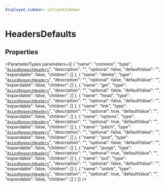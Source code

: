 ```yaml
---
displayed_sidebar: jsClientSidebar
---
```



# HeadersDefaults

## Properties

<ParameterTypes parameters={[
  {
    "name": "common",
    "type": "[`AxiosRequestHeaders`](../types/internal.AxiosRequestHeaders.mdx)",
    "description": "",
    "optional": false,
    "defaultValue": "",
    "expandable": false,
    "children": []
  },
  {
    "name": "delete",
    "type": "[`AxiosRequestHeaders`](../types/internal.AxiosRequestHeaders.mdx)",
    "description": "",
    "optional": false,
    "defaultValue": "",
    "expandable": false,
    "children": []
  },
  {
    "name": "get",
    "type": "[`AxiosRequestHeaders`](../types/internal.AxiosRequestHeaders.mdx)",
    "description": "",
    "optional": false,
    "defaultValue": "",
    "expandable": false,
    "children": []
  },
  {
    "name": "head",
    "type": "[`AxiosRequestHeaders`](../types/internal.AxiosRequestHeaders.mdx)",
    "description": "",
    "optional": false,
    "defaultValue": "",
    "expandable": false,
    "children": []
  },
  {
    "name": "link",
    "type": "[`AxiosRequestHeaders`](../types/internal.AxiosRequestHeaders.mdx)",
    "description": "",
    "optional": true,
    "defaultValue": "",
    "expandable": false,
    "children": []
  },
  {
    "name": "options",
    "type": "[`AxiosRequestHeaders`](../types/internal.AxiosRequestHeaders.mdx)",
    "description": "",
    "optional": true,
    "defaultValue": "",
    "expandable": false,
    "children": []
  },
  {
    "name": "patch",
    "type": "[`AxiosRequestHeaders`](../types/internal.AxiosRequestHeaders.mdx)",
    "description": "",
    "optional": false,
    "defaultValue": "",
    "expandable": false,
    "children": []
  },
  {
    "name": "post",
    "type": "[`AxiosRequestHeaders`](../types/internal.AxiosRequestHeaders.mdx)",
    "description": "",
    "optional": false,
    "defaultValue": "",
    "expandable": false,
    "children": []
  },
  {
    "name": "purge",
    "type": "[`AxiosRequestHeaders`](../types/internal.AxiosRequestHeaders.mdx)",
    "description": "",
    "optional": true,
    "defaultValue": "",
    "expandable": false,
    "children": []
  },
  {
    "name": "put",
    "type": "[`AxiosRequestHeaders`](../types/internal.AxiosRequestHeaders.mdx)",
    "description": "",
    "optional": false,
    "defaultValue": "",
    "expandable": false,
    "children": []
  },
  {
    "name": "unlink",
    "type": "[`AxiosRequestHeaders`](../types/internal.AxiosRequestHeaders.mdx)",
    "description": "",
    "optional": true,
    "defaultValue": "",
    "expandable": false,
    "children": []
  }
]} />
